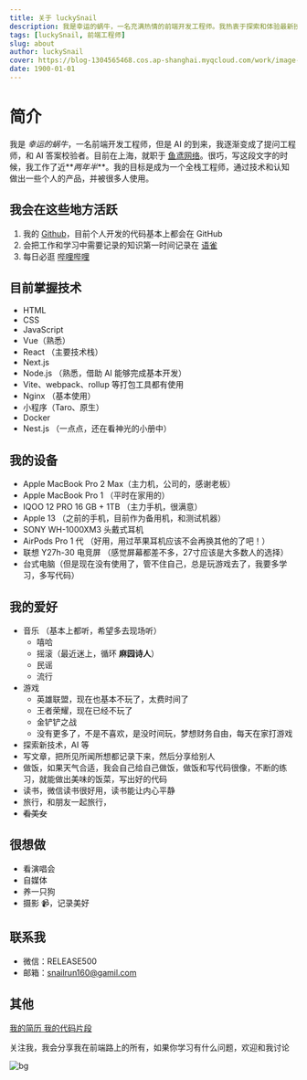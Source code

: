 ```yaml
---
title: 关于 luckySnail
description: 我是幸运的蜗牛，一名充满热情的前端开发工程师。我热衷于探索和体验最新技术，特别是人工智能（AI），并在日常工作中去使用它们，来提升我的工作效率。我的目标是积极参与开源社区，为开源项目贡献自己的力量。正如我的名字，我相信越努力，越幸运
tags: [luckySnail, 前端工程师]
slug: about
author: luckySnail
cover: https://blog-1304565468.cos.ap-shanghai.myqcloud.com/work/image-20240721171518634.png
date: 1900-01-01
---
```


# 简介

我是 _幸运的蜗牛_，一名前端开发工程师，但是 AI 的到来，我逐渐变成了提问工程师，和 AI 答案校验者。目前在上海，就职于 <a target="_blank" href="https://www.yuyuanweb.com/">鱼鸢网络</a>。很巧，写这段文字的时候，我工作了近**_两年半_**。我的目标是成为一个全栈工程师，通过技术和认知做出一些个人的产品，并被很多人使用。

## 我会在这些地方活跃

1. 我的 <a target="_blank" href="https://github.com/chaseFunny/">Github</a>，目前个人开发的代码基本上都会在 GitHub
2. 会把工作和学习中需要记录的知识第一时间记录在 <a target="_blank" href="https://www.yuque.com/asgas/">语雀</a>
3. 每日必逛 <a target="_blank" href="https://space.bilibili.com/1695997565">哔哩哔哩</a>

## 目前掌握技术

- HTML
- CSS
- JavaScript
- Vue（熟悉）
- React （主要技术栈）
- Next.js
- Node.js （熟悉，借助 AI 能够完成基本开发）
- Vite、webpack、rollup 等打包工具都有使用
- Nginx （基本使用）
- 小程序（Taro、原生）
- Docker
- Nest.js （一点点，还在看神光的小册中）

## 我的设备

- Apple MacBook Pro 2 Max（主力机，公司的，感谢老板）
- Apple MacBook Pro 1 （平时在家用的）
- IQOO 12 PRO 16 GB + 1TB （主力手机，很满意）
- Apple 13 （之前的手机，目前作为备用机，和测试机器）
- SONY WH-1000XM3 头戴式耳机
- AirPods Pro 1 代 （好用，用过苹果耳机应该不会再换其他的了吧！）
- 联想 Y27h-30 电竞屏 （感觉屏幕都差不多，27寸应该是大多数人的选择）
- 台式电脑（但是现在没有使用了，管不住自己，总是玩游戏去了，我要多学习，多写代码）

## 我的爱好

- 音乐 （基本上都听，希望多去现场听）
  - 嘻哈
  - 摇滚（最近迷上，循环 **麻园诗人**）
  - 民谣
  - 流行
- 游戏
  - 英雄联盟，现在也基本不玩了，太费时间了
  - 王者荣耀，现在已经不玩了
  - 金铲铲之战
  - 没有更多了，不是不喜欢，是没时间玩，梦想财务自由，每天在家打游戏
- 探索新技术，AI 等
- 写文章，把所见所闻所想都记录下来，然后分享给别人
- 做饭，如果天气合适，我会自己给自己做饭，做饭和写代码很像，不断的练习，就能做出美味的饭菜，写出好的代码
- 读书，微信读书很好用，读书能让内心平静
- 旅行，和朋友一起旅行，
- ~~看美女~~

## 很想做

- 看演唱会
- 自媒体
- 养一只狗
- 摄影 📹，记录美好

## 联系我

- 微信：RELEASE500
- 邮箱：snailrun160@gamil.com

## 其他

<a target="_blank" href="https://www.laoyujianli.com/open/resume/axing">
	我的简历
</a>

<a target="_blank" href="https://www.codecopy.cn/user/1745767443474800641">
	我的代码片段
</a>

关注我，我会分享我在前端路上的所有，如果你学习有什么问题，欢迎和我讨论

![bg](https://blog-1304565468.cos.ap-shanghai.myqcloud.com/work/about-me-bg.webp)
